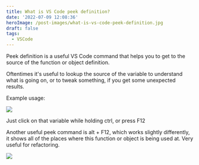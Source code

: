 ```yaml
---
title: What is VS Code peek definition?
date: '2022-07-09 12:08:36'
heroImage: /post-images/what-is-vs-code-peek-definition.jpg
draft: false
tags:
  - VSCode
---
```


Peek definition is a useful VS Code command that helps you to get to the source of the function or object definition.

Oftentimes it's useful to lookup the source of the variable to understand what is going on, or to tweak something, if you get some unexpected results.

Example usage:

![](/post-images/2022-07-animation-1.gif)

Just click on that variable while holding ctrl, or press F12

Another useful peek command is alt + F12, which works slightly differently, it shows all of the places where this function or object is being used at. Very useful for refactoring.

![](/post-images/2022-07-animation-2.gif)

